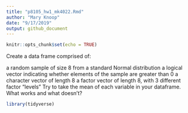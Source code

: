 ```yaml
---
title: "p8105_hw1_mk4022.Rmd"
author: "Mary Knoop"
date: "9/17/2019"
output: github_document
---
```


```r
knitr::opts_chunk$set(echo = TRUE)
```
Create a data frame comprised of:

a random sample of size 8 from a standard Normal distribution
a logical vector indicating whether elements of the sample are greater than 0
a character vector of length 8
a factor vector of length 8, with 3 different factor “levels”
Try to take the mean of each variable in your dataframe. What works and what doesn’t?


```r
library(tidyverse)

```